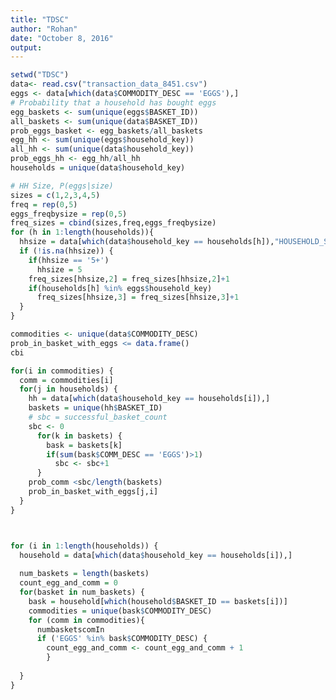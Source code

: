 ---
title: "TDSC"
author: "Rohan"
date: "October 8, 2016"
output: 
---

```{r}
setwd("TDSC")
data<- read.csv("transaction_data_8451.csv")
eggs <- data[which(data$COMMODITY_DESC == 'EGGS'),]
# Probability that a household has bought eggs 
egg_baskets <- sum(unique(eggs$BASKET_ID))
all_baskets <- sum(unique(data$BASKET_ID))
prob_eggs_basket <- egg_baskets/all_baskets
egg_hh <- sum(unique(eggs$household_key))
all_hh <- sum(unique(data$household_key))
prob_eggs_hh <- egg_hh/all_hh
households = unique(data$household_key)
```

```{r}
# HH Size, P(eggs|size)
sizes = c(1,2,3,4,5)
freq = rep(0,5)
eggs_freqbysize = rep(0,5)
freq_sizes = cbind(sizes,freq,eggs_freqbysize)
for (h in 1:length(households)){
  hhsize = data[which(data$household_key == households[h]),"HOUSEHOLD_SIZE_DESC"][1]
  if (!is.na(hhsize)) {
    if(hhsize == '5+') 
      hhsize = 5
    freq_sizes[hhsize,2] = freq_sizes[hhsize,2]+1
    if(households[h] %in% eggs$household_key)
      freq_sizes[hhsize,3] = freq_sizes[hhsize,3]+1   
  }
}

```

```{r}
commodities <- unique(data$COMMODITY_DESC)
prob_in_basket_with_eggs <= data.frame()
cbi

for(i in commodities) {
  comm = commodities[i]
  for(j in households) {
    hh = data[which(data$household_key == households[i]),]
    baskets = unique(hh$BASKET_ID)
    # sbc = successful_basket_count
    sbc <- 0
      for(k in baskets) {
        bask = baskets[k]
        if(sum(bask$COMM_DESC == 'EGGS')>1)
          sbc <- sbc+1
      }
    prob_comm <sbc/length(baskets)
    prob_in_basket_with_eggs[j,i]
  }
}



for (i in 1:length(households)) {
  household = data[which(data$household_key == households[i]),]
  
  num_baskets = length(baskets)
  count_egg_and_comm = 0
  for(basket in num_baskets) {
    bask = household[which(household$BASKET_ID == baskets[i])]
    commodities = unique(bask$COMMODITY_DESC)
    for (comm in commodities){
      numbasketscomIn
      if ('EGGS' %in% bask$COMMODITY_DESC) {
        count_egg_and_comm <- count_egg_and_comm + 1
        }
        
  }  
}
```


